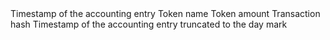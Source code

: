 <ParamField path="period">
Timestamp of the accounting entry
</ParamField>
<ParamField path="token">
Token name
</ParamField>
<ParamField path="amount">
Token amount
</ParamField>
<ParamField path="evt_tx_hash,">
Transaction hash
</ParamField>
<ParamField path="day,">
Timestamp of the accounting entry truncated to the day mark
</ParamField>
